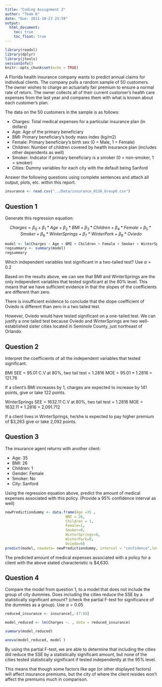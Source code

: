 ```yaml
---
title: "Coding Assignment 2"
author: "Team 6"
date: "Due: 2021-10-23 23:59"
output: 
  html_document:
    toc: true
    toc_float: true
---
```


```r
library(readxl)
library(dplyr)
library(jtools)
sessionInfo()
knitr::opts_chunk$set(echo = TRUE)
```

A Florida health insurance company wants to predict annual claims for individual clients. The company pulls a random sample of 50 customers. The owner wishes to charge an actuarially fair premium to ensure a normal rate of return. The owner collects all of their current customer’s health care expenses from the last year and compares them with what is known about each customer’s plan. 

The data on the 50 customers in the sample is as follows:

-	Charges: Total medical expenses for a particular insurance plan (in dollars)
-	Age: Age of the primary beneficiary
-	BMI: Primary beneficiary’s body mass index (kg/m2)
-	Female: Primary beneficiary’s birth sex (0 = Male, 1 = Female)
-	Children: Number of children covered by health insurance plan (includes other dependents as well)
-	Smoker: Indicator if primary beneficiary is a smoker (0 = non-smoker, 1 = smoker)
-	Cities: Dummy variables for each city with the default being Sanford

Answer the following questions using complete sentences and attach all output, plots, etc. within this report.


```r
insurance <- read.csv("../Data/insurance_0126_Group6.csv")
```



## Question 1

Generate this regression equation:

$$Charges = \beta_{0}+\beta_{1}*Age+\beta_{2}*BMI+\beta_{3}*Children + \beta_{4}*Female + \beta_{5}*Smoker + \beta_{6}*WinterSprings + \beta_{7}*WinterPark + \beta_{8}*Oviedo$$

```r
model <- lm(Charges ~ Age + BMI + Children + Female + Smoker + WinterSprings + WinterPark + Oviedo, data = insurance)
regsummary <- summary(model)
regsummary
```

Which independent variables test significant in a two-tailed test? Use $\alpha = 0.2$

Based on the results above, we can see that BMI and WinterSprings are the only independent variables that tested significant at the 80% level. This means that we have sufficient evidence in that the slopes of the coefficients are different than zero.

There is insufficient evidence to conclude that the slope coefficient of Oviedo is different than zero in a two tailed test. 

However, Oviedo would have tested significant on a one-tailed test. We can justify a one tailed test because Oviedo and WinterSprings are two well-established sister cities located in Seminole County, just northeast of Orlando.

## Question 2

Interpret the coefficients of all the independent variables that tested significant.

BMI SEE = 95.01
C.V at 80%, two tail test = 1.2816
MOE = 95.01 * 1.2816 = 121.76

If a client's BMI increases by 1, charges are expected to increase by 141 points, give or take 122 points. 


WinterSprings SEE = 1632.11
C.V at 80%, two tail test = 1.2816
MOE = 1632.11 * 1.2816 = 2,091.712

If a client lives in WinterSprings, he/she is expected to pay higher premium of $3,263 give or take 2,092 points.


## Question 3

The insurance agent returns with another client:

- Age: 35
- BMI: 26
- Children: 1
- Gender: Female
- Smoker: No
- City: Sanford

Using the regression equation above, predict the amount of medical expenses associated with this policy. (Provide a 95% confidence interval as well)

```r
newPredictiondummy <- data.frame(Age =35 ,
                            BMI = 26,
                            Children = 1,
                            Female=1,
                            Smoker=0,
                            WinterSprings=0,
                            WinterPark=0,
                            Oviedo=0)
predict(model, newdata= newPredictiondummy, interval = "confidence",levels=.95)


```

The predicted amount of medical expenses associated with a policy for a client with the above stated characteristic is $4,630.

## Question 4

Compare the model from question 1, to a model that does not include the group of city dummies. Does including the cities reduce the SSE by a statistically significant amount? (check the partial F-test for significance of the dummies as a group). Use $\alpha = 0.05$

```r
reduced_insurance <- insurance[,-(7:9)]

model_reduced <- lm(Charges ~. , data = reduced_insurance)

summary(model_reduced)
```
```r
anova(model_reduced, model )
```

By using the partial F-test, we are able to determine that including the cities did reduce the SSE by a statistically significant amount, but none of the cities tested statistically significant if tested independently at the 95% level.  

This means that though some factors like age (or other displayed factors) will affect insurance premiums, but the city of where the client resides won't affect the premiums much in comparison.
